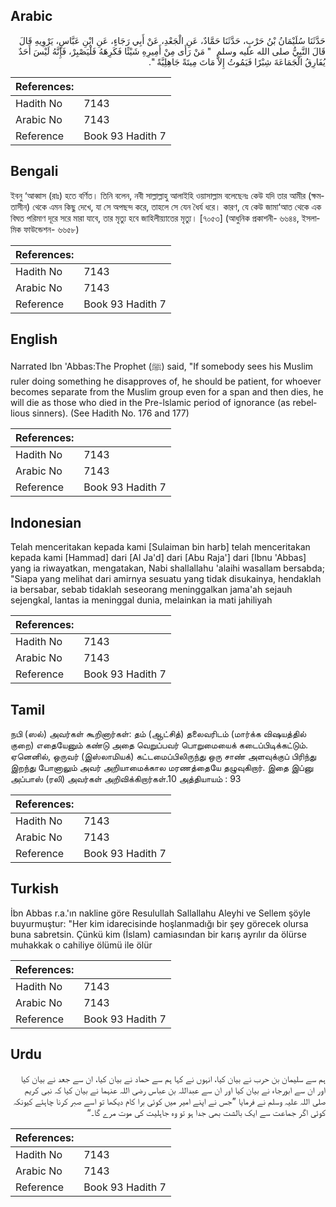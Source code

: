 ## Arabic


<div dir="rtl" lang="ar" style={{fontSize:'larger',backgroundColor:'#f8f9fa',padding:20}}>
حَدَّثَنَا سُلَيْمَانُ بْنُ حَرْبٍ، حَدَّثَنَا حَمَّادٌ، عَنِ الْجَعْدِ، عَنْ أَبِي رَجَاءٍ، عَنِ ابْنِ عَبَّاسٍ، يَرْوِيهِ قَالَ قَالَ النَّبِيُّ صلى الله عليه وسلم ‏ "‏ مَنْ رَأَى مِنْ أَمِيرِهِ شَيْئًا فَكَرِهَهُ فَلْيَصْبِرْ، فَإِنَّهُ لَيْسَ أَحَدٌ يُفَارِقُ الْجَمَاعَةَ شِبْرًا فَيَمُوتُ إِلاَّ مَاتَ مِيتَةً جَاهِلِيَّةً ‏"‏‏.‏
</div>
<div style={{backgroundColor:'#f8f9fa',padding:20, marginBottom: 10}}><table> <thead> <tr> <th>References:</th> <th></th> </tr> </thead> <tbody><tr><td>Hadith No</td><td>7143</td></tr><tr><td>Arabic No</td><td>7143</td></tr><tr><td>Reference</td><td>Book 93 Hadith 7</td></tr></tbody></table></div>

## Bengali


<div dir="ltr" lang="bn" style={{fontSize:'larger',backgroundColor:'#f8f9fa',padding:20}}>
ইবনু ‘আব্বাস (রাঃ) হতে বর্ণিত। তিনি বলেন, নবী সাল্লাল্লাহু আলাইহি ওয়াসাল্লাম বলেছেনঃ কেউ যদি তার আমীর (ক্ষমতাসীন) থেকে এমন কিছু দেখে, যা সে অপছন্দ করে, তাহলে সে যেন ধৈর্য ধরে। কারণ, যে কেউ জামা‘আত থেকে এক বিঘত পরিমাণ দূরে সরে মারা যাবে, তার মৃত্যু হবে জাহিলীয়্যাতের মৃত্যু। [৭০৫৩] (আধুনিক প্রকাশনী- ৬৬৪৪, ইসলামিক ফাউন্ডেশন- ৬৬৫৮)
</div>
<div style={{backgroundColor:'#f8f9fa',padding:20, marginBottom: 10}}><table> <thead> <tr> <th>References:</th> <th></th> </tr> </thead> <tbody><tr><td>Hadith No</td><td>7143</td></tr><tr><td>Arabic No</td><td>7143</td></tr><tr><td>Reference</td><td>Book 93 Hadith 7</td></tr></tbody></table></div>

## English


<div dir="ltr" lang="en" style={{fontSize:'larger',backgroundColor:'#f8f9fa',padding:20}}>
Narrated Ibn 'Abbas:The Prophet (ﷺ) said, "If somebody sees his Muslim ruler doing something he disapproves of, he should be patient, for whoever becomes separate from the Muslim group even for a span and then dies, he will die as those who died in the Pre-lslamic period of ignorance (as rebellious sinners). (See Hadith No. 176 and 177)
</div>
<div style={{backgroundColor:'#f8f9fa',padding:20, marginBottom: 10}}><table> <thead> <tr> <th>References:</th> <th></th> </tr> </thead> <tbody><tr><td>Hadith No</td><td>7143</td></tr><tr><td>Arabic No</td><td>7143</td></tr><tr><td>Reference</td><td>Book 93 Hadith 7</td></tr></tbody></table></div>

## Indonesian


<div dir="ltr" lang="id" style={{fontSize:'larger',backgroundColor:'#f8f9fa',padding:20}}>
Telah menceritakan kepada kami [Sulaiman bin harb] telah menceritakan kepada kami [Hammad] dari [Al Ja'd] dari [Abu Raja'] dari [Ibnu 'Abbas] yang ia riwayatkan, mengatakan, Nabi shallallahu 'alaihi wasallam bersabda; "Siapa yang melihat dari amirnya sesuatu yang tidak disukainya, hendaklah ia bersabar, sebab tidaklah seseorang meninggalkan jama'ah sejauh sejengkal, lantas ia meninggal dunia, melainkan ia mati jahiliyah
</div>
<div style={{backgroundColor:'#f8f9fa',padding:20, marginBottom: 10}}><table> <thead> <tr> <th>References:</th> <th></th> </tr> </thead> <tbody><tr><td>Hadith No</td><td>7143</td></tr><tr><td>Arabic No</td><td>7143</td></tr><tr><td>Reference</td><td>Book 93 Hadith 7</td></tr></tbody></table></div>

## Tamil


<div dir="ltr" lang="ta" style={{fontSize:'larger',backgroundColor:'#f8f9fa',padding:20}}>
நபி (ஸல்) அவர்கள் கூறினார்கள்: தம் (ஆட்சித்) தலைவரிடம் (மார்க்க விஷயத்தில் குறை) எதையேனும் கண்டு அதை வெறுப்பவர் பொறுமையைக் கடைப்பிடிக்கட்டும். ஏனெனில், ஒருவர் (இஸ்லாமியக்) கட்டமைப்பிலிருந்து ஒரு சாண் அளவுக்குப் பிரிந்து இறந்து போனாலும் அவர் அறியாமைக்கால மரணத்தையே தழுவுகிறார். இதை இப்னு அப்பாஸ் (ரலி) அவர்கள் அறிவிக்கிறார்கள்.10 அத்தியாயம் : 93
</div>
<div style={{backgroundColor:'#f8f9fa',padding:20, marginBottom: 10}}><table> <thead> <tr> <th>References:</th> <th></th> </tr> </thead> <tbody><tr><td>Hadith No</td><td>7143</td></tr><tr><td>Arabic No</td><td>7143</td></tr><tr><td>Reference</td><td>Book 93 Hadith 7</td></tr></tbody></table></div>

## Turkish


<div dir="ltr" lang="tr" style={{fontSize:'larger',backgroundColor:'#f8f9fa',padding:20}}>
İbn Abbas r.a.'ın nakline göre Resulullah Sallallahu Aleyhi ve Sellem şöyle buyurmuştur: "Her kim idarecisinde hoşlanmadığı bir şey görecek olursa buna sabretsin. Çünkü kim (İslam) camiasından bir karış ayrılır da ölürse muhakkak o cahiliye ölümü ile ölür
</div>
<div style={{backgroundColor:'#f8f9fa',padding:20, marginBottom: 10}}><table> <thead> <tr> <th>References:</th> <th></th> </tr> </thead> <tbody><tr><td>Hadith No</td><td>7143</td></tr><tr><td>Arabic No</td><td>7143</td></tr><tr><td>Reference</td><td>Book 93 Hadith 7</td></tr></tbody></table></div>

## Urdu


<div dir="rtl" lang="ur" style={{fontSize:'larger',backgroundColor:'#f8f9fa',padding:20}}>
ہم سے سلیمان بن حرب نے بیان کیا، انہوں نے کہا ہم سے حماد نے بیان کیا، ان سے جعد نے بیان کیا اور ان سے ابورجاء نے بیان کیا اور ان سے عبداللہ بن عباس رضی اللہ عنہما نے بیان کیا کہ نبی کریم صلی اللہ علیہ وسلم نے فرمایا ”جس نے اپنے امیر میں کوئی برا کام دیکھا تو اسے صبر کرنا چاہئے کیونکہ کوئی اگر جماعت سے ایک بالشت بھی جدا ہو تو وہ جاہلیت کی موت مرے گا۔“
</div>
<div style={{backgroundColor:'#f8f9fa',padding:20, marginBottom: 10}}><table> <thead> <tr> <th>References:</th> <th></th> </tr> </thead> <tbody><tr><td>Hadith No</td><td>7143</td></tr><tr><td>Arabic No</td><td>7143</td></tr><tr><td>Reference</td><td>Book 93 Hadith 7</td></tr></tbody></table></div>
